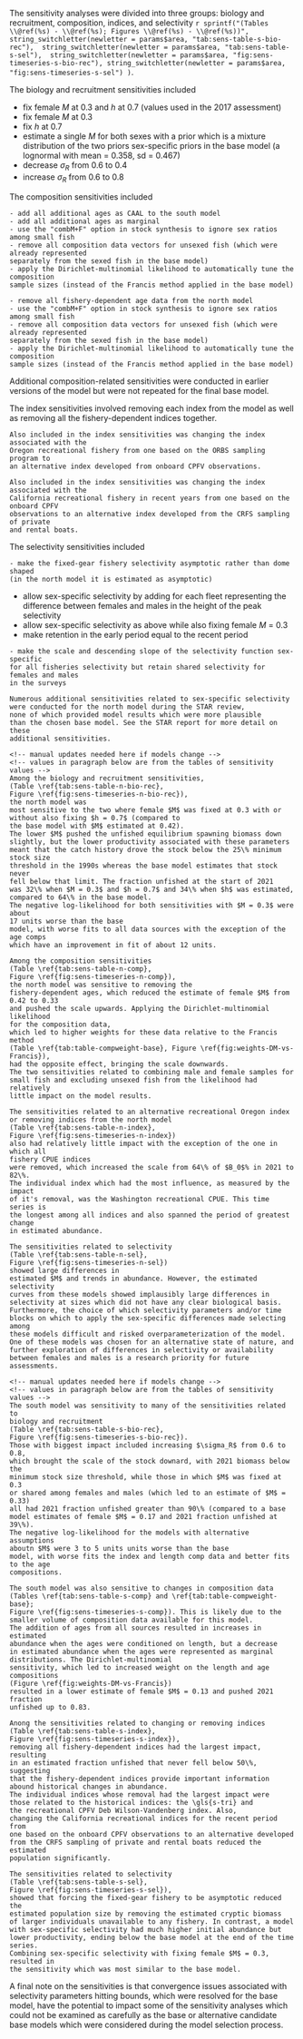 The sensitivity analyses were divided into three groups: biology and recruitment,
composition, indices, and selectivity
`r sprintf("(Tables \\@ref(%s) - \\@ref(%s); Figures \\@ref(%s) - \\@ref(%s))", 
string_switchletter(newletter = params$area, "tab:sens-table-s-bio-rec"), 
string_switchletter(newletter = params$area, "tab:sens-table-s-sel"), 
string_switchletter(newletter = params$area, "fig:sens-timeseries-s-bio-rec"),
string_switchletter(newletter = params$area, "fig:sens-timeseries-s-sel")
)`.

The biology and recruitment sensitivities included

- fix female $M$ at 0.3 and $h$ at 0.7 (values used in the 2017 assessment)
- fix female $M$ at 0.3
- fix $h$ at 0.7
- estimate a single $M$ for both sexes with a prior which is a mixture distribution 
of the two priors sex-specific priors in the base model 
(a lognormal with mean = 0.358, sd = 0.467)
- decrease $\sigma_R$ from 0.6 to 0.4
- increase $\sigma_R$ from 0.6 to 0.8

The composition sensitivities included

```asis
- add all additional ages as CAAL to the south model
- add all additional ages as marginal
- use the "combM+F" option in stock synthesis to ignore sex ratios among small fish
- remove all composition data vectors for unsexed fish (which were already represented
separately from the sexed fish in the base model)
- apply the Dirichlet-multinomial likelihood to automatically tune the composition 
sample sizes (instead of the Francis method applied in the base model)
```
```asis
- remove all fishery-dependent age data from the north model
- use the "combM+F" option in stock synthesis to ignore sex ratios among small fish
- remove all composition data vectors for unsexed fish (which were already represented
separately from the sexed fish in the base model)
- apply the Dirichlet-multinomial likelihood to automatically tune the composition 
sample sizes (instead of the Francis method applied in the base model)
```

Additional composition-related sensitivities were conducted in earlier versions of
the model but were not repeated for the final base model.

The index sensitivities involved removing each index from the model as well
as removing all the fishery-dependent indices together.
```asis
Also included in the index sensitivities was changing the index associated with the
Oregon recreational fishery from one based on the ORBS sampling program to 
an alternative index developed from onboard CPFV observations.

```
```asis
Also included in the index sensitivities was changing the index associated with the 
California recreational fishery in recent years from one based on the onboard CPFV 
observations to an alternative index developed from the CRFS sampling of private 
and rental boats.
```

The selectivity sensitivities included
```asis
- make the fixed-gear fishery selectivity asymptotic rather than dome shaped
(in the north model it is estimated as asymptotic)
```
- allow sex-specific selectivity by adding for each fleet representing 
the difference between females and males in the height of the peak 
selectivity
- allow sex-specific selectivity as above while also fixing female $M$ = 0.3
- make retention in the early period equal to the recent period
```asis
- make the scale and descending slope of the selectivity function sex-specific 
for all fisheries selectivity but retain shared selectivity for females and males
in the surveys

Numerous additional sensitivities related to sex-specific selectivity
were conducted for the north model during the STAR review, 
none of which provided model results which were more plausible
than the chosen base model. See the STAR report for more detail on these
additional sensitivities.
```

```asis
<!-- manual updates needed here if models change -->
<!-- values in paragraph below are from the tables of sensitivity values -->
Among the biology and recruitment sensitivities,
(Table \ref{tab:sens-table-n-bio-rec}, 
Figure \ref{fig:sens-timeseries-n-bio-rec}),
the north model was 
most sensitive to the two where female $M$ was fixed at 0.3 with or
without also fixing $h = 0.7$ (compared to 
the base model with $M$ estimated at 0.42).
The lower $M$ pushed the unfished equilibrium spawning biomass down
slightly, but the lower productivity associated with these parameters 
meant that the catch history drove the stock below the 25\% minimum stock size 
threshold in the 1990s whereas the base model estimates that stock never
fell below that limit. The fraction unfished at the start of 2021 
was 32\% when $M = 0.3$ and $h = 0.7$ and 34\% when $h$ was estimated,
compared to 64\% in the base model. 
The negative log-likelihood for both sensitivities with $M = 0.3$ were about
17 units worse than the base 
model, with worse fits to all data sources with the exception of the age comps
which have an improvement in fit of about 12 units.

Among the composition sensitivities 
(Table \ref{tab:sens-table-n-comp}, 
Figure \ref{fig:sens-timeseries-n-comp}),
the north model was sensitive to removing the
fishery-dependent ages, which reduced the estimate of female $M$ from 0.42 to 0.33 
and pushed the scale upwards. Applying the Dirichlet-multinomial likelihood 
for the composition data,
which led to higher weights for these data relative to the Francis method
(Table \ref{tab:table-compweight-base}, Figure \ref{fig:weights-DM-vs-Francis}),
had the opposite effect, bringing the scale downwards. 
The two sensitivities related to combining male and female samples for 
small fish and excluding unsexed fish from the likelihood had relatively
little impact on the model results.

The sensitivities related to an alternative recreational Oregon index
or removing indices from the north model 
(Table \ref{tab:sens-table-n-index}, 
Figure \ref{fig:sens-timeseries-n-index})
also had relatively little impact with the exception of the one in which all 
fishery CPUE indices
were removed, which increased the scale from 64\% of $B_0$% in 2021 to 82\%.
The individual index which had the most influence, as measured by the impact
of it's removal, was the Washington recreational CPUE. This time series is
the longest among all indices and also spanned the period of greatest change
in estimated abundance.

The sensitivities related to selectivity
(Table \ref{tab:sens-table-n-sel}, 
Figure \ref{fig:sens-timeseries-n-sel})
showed large differences in
estimated $M$ and trends in abundance. However, the estimated selectivity
curves from these models showed implausibly large differences in 
selectivity at sizes which did not have any clear biological basis.
Furthermore, the choice of which selectivity parameters and/or time
blocks on which to apply the sex-specific differences made selecting among
these models difficult and risked overparameterization of the model.
One of these models was chosen for an alternative state of nature, and
further exploration of differences in selectivity or availability 
between females and males is a research priority for future assessments.

```

```asis
<!-- manual updates needed here if models change -->
<!-- values in paragraph below are from the tables of sensitivity values -->
The south model was sensitivity to many of the sensitivities related to 
biology and recruitment 
(Table \ref{tab:sens-table-s-bio-rec}, 
Figure \ref{fig:sens-timeseries-s-bio-rec}).
Those with biggest impact included increasing $\sigma_R$ from 0.6 to 0.8,
which brought the scale of the stock downard, with 2021 biomass below the 
minimum stock size threshold, while those in which $M$ was fixed at 0.3 
or shared among females and males (which led to an estimate of $M$ = 0.33)
all had 2021 fraction unfished greater than 90\% (compared to a base
model estimates of female $M$ = 0.17 and 2021 fraction unfished at 39\%).
The negative log-likelihood for the models with alternative assumptions
aboutn $M$ were 3 to 5 units units worse than the base 
model, with worse fits the index and length comp data and better fits to the age
compositions.

The south model was also sensitive to changes in composition data
(Tables \ref{tab:sens-table-s-comp} and \ref{tab:table-compweight-base};
Figure \ref{fig:sens-timeseries-s-comp}). This is likely due to the 
smaller volume of composition data available for this model.
The addition of ages from all sources resulted in increases in estimated
abundance when the ages were conditioned on length, but a decrease
in estimated abundance when the ages were represented as marginal 
distributions. The Dirichlet-multinomial
sensitivity, which led to increased weight on the length and age compositions
(Figure \ref{fig:weights-DM-vs-Francis})
resulted in a lower estimate of female $M$ = 0.13 and pushed 2021 fraction
unfished up to 0.83.

Anong the sensitivities related to changing or removing indices
(Table \ref{tab:sens-table-s-index}, 
Figure \ref{fig:sens-timeseries-s-index}),
removing all fishery-dependent indices had the largest impact, resulting
in an estimated fraction unfished that never fell below 50\%, suggesting
that the fishery-dependent indices provide important information
abound historical changes in abundance.
The individual indices whose removal had the largest impact were
those related to the historical indices: the \gls{s-tri} and 
the recreational CPFV Deb Wilson-Vandenberg index. Also, 
changing the California recreational indices for the recent period from
one based on the onboard CPFV observations to an alternative developed 
from the CRFS sampling of private and rental boats reduced the estimated
population significantly.

The sensitivities related to selectivity
(Table \ref{tab:sens-table-s-sel}, 
Figure \ref{fig:sens-timeseries-s-sel}),
showed that forcing the fixed-gear fishery to be asymptotic reduced the 
estimated population size by removing the estimated cryptic biomass
of larger individuals unavailable to any fishery. In contrast, a model
with sex-specific selectivity had much higher initial abundance but 
lower productivity, ending below the base model at the end of the time series.
Combining sex-specific selectivity with fixing female $M$ = 0.3, resulted in 
the sensitivity which was most similar to the base model.

```

A final note on the sensitivities is that convergence issues associated
with selectivity parameters hitting bounds, which were resolved for the 
base model, have the potential to impact some of the sensitivity analyses 
which could not be examined as carefully as the base or alternative
candidate base models which were considered during the model selection 
process.
